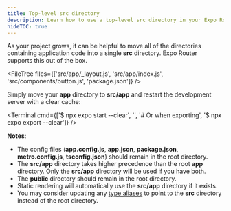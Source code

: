 ```yaml
---
title: Top-level src directory
description: Learn how to use a top-level src directory in your Expo Router project.
hideTOC: true
---
```




As your project grows, it can be helpful to move all of the directories containing application code into a single **src** directory. Expo Router supports this out of the box.

<FileTree
  files={['src/app/_layout.js', 'src/app/index.js', 'src/components/button.js', 'package.json']}
/>

Simply move your **app** directory to **src/app** and restart the development server with a clear cache:

<Terminal
  cmd={['$ npx expo start --clear', '', '# Or when exporting', '$ npx expo export --clear']}
/>

**Notes**:

- The config files (**app.config.js**, **app.json**, **package.json**, **metro.config.js**, **tsconfig.json**) should remain in the root directory.
- The **src/app** directory takes higher precedence than the root **app** directory. Only the **src/app** directory will be used if you have both.
- The **public** directory should remain in the root directory.
- Static rendering will automatically use the **src/app** directory if it exists.
- You may consider updating any [type aliases](/guides/typescript#path-aliases) to point to the **src** directory instead of the root directory.
